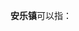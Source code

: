 '''安乐镇'''可以指：
{{PRC admin/disambig|37/15/21/105/000|41/03/11/102/000|51/18/23/218/000|61/04/22/101/000}}
{{disambig|cat=三字中国镇名消歧义}}